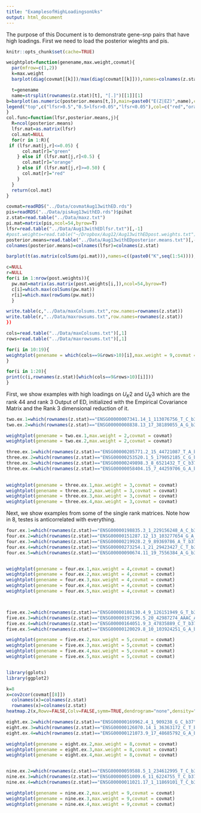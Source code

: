 ```yaml
---
title: "ExamplesofHighLoadingsonUks"
output: html_document
---
```


The purpose of this Document is to demonstrate gene-snp pairs that have high loadings. First we need to load the posterior wieghts and pis.


```r
knitr::opts_chunk$set(cache=TRUE)

weightplot=function(genename,max.weight,covmat){
  par(mfrow=c(1,2))
  k=max.weight
  barplot(diag(covmat[[k]])/max(diag(covmat[[k]])),names=colnames(z.stat),las=2,col="gray",main=paste0("PriorEffectSizeUk",k),cex.names = 0.5)

  t=genename
  name=strsplit(rownames(z.stat)[t], "[.]")[[1]][1]
b=barplot(as.numeric(posterior.means[t,]),main=paste0("E(Z|EZ)",name),col=col.func(t,lfsr=lfsr,posterior.means=posterior.means),cex.names=0.5,las=2,ylab="PosteriorMean",names=colnames(posterior.means))
legend("top",c("lfsr>0.5","0.5>lfsr>0.05","lfsr<0.05"),col=c("red","orange","green"),pch=20)
}
col.func=function(lfsr,posterior.means,j){
  R=ncol(posterior.means)
  lfsr.mat=as.matrix(lfsr)
  col.mat=NULL
  for(r in 1:R){
 if (lfsr.mat[j,r]<=0.05) {
      col.mat[r]="green"
    } else if (lfsr.mat[j,r]<0.5) {
      col.mat[r]="orange"
    } else if (lfsr.mat[j,r]>=0.50) {
      col.mat[r]="red"
    } 
  }
  return(col.mat)
}
```

```r
covmat=readRDS("../Data/covmatAug13withED.rds")
pis=readRDS("../Data/pisAug13withED.rds")$pihat
z.stat=read.table("../Data/maxz.txt")
pi.mat=matrix(pis,ncol=54,byrow=T)
lfsr=read.table("../Data/Aug13withEDlfsr.txt")[,-1]
#post.weights=read.table("~/Dropbox/Aug12/Aug13withEDpost.weights.txt")[,-1]
posterior.means=read.table("../Data/Aug13withEDposterior.means.txt")[,-1]
colnames(posterior.means)=colnames(lfsr)=colnames(z.stat)

barplot(t(as.matrix(colSums(pi.mat))),names=c((paste0("K",seq(1:54)))),las=2,cex.names=0.5,main="PiHat")
```

```r
c=NULL
r=NULL
for(i in 1:nrow(post.weights)){
  pw.mat=matrix(as.matrix(post.weights[i,]),ncol=54,byrow=T)
  c[i]=which.max(colSums(pw.mat))
  r[i]=which.max(rowSums(pw.mat))
  }

write.table(c,"../Data/maxColsums.txt",row.names=rownames(z.stat))
write.table(r,"../Data/maxrowsums.txt",row.names=rownames(z.stat))  
})
```


```r
cols=read.table("../Data/maxColsums.txt")[,1]
rows=read.table("../Data/maxrowsums.txt")[,1]
```



```r

for(i in 10:19){
weightplot(genename = which(cols==9&rows>10)[i],max.weight = 9,covmat = covmat)
}

for(i in 1:20){
print(c(i,rownames(z.stat)[which(cols==9&rows>10)[i]]))
}
```

First, we show examples with high loadings on $U_K2$ and $U_K3$ which are the rank 44 and rank 3 Output of ED, initialized with the Empirical Covariance Matrix and the Rank 3 dimensional reduction of it.


```r

two.ex.1=which(rownames(z.stat)=="ENSG00000007341.14_1_113076756_T_C_b37")
two.ex.2=which(rownames(z.stat)=="ENSG00000008838.13_17_38189055_A_G_b37")

weightplot(genename = two.ex.1,max.weight = 2,covmat = covmat)
weightplot(genename = two.ex.2,max.weight = 2,covmat = covmat)

three.ex.1=which(rownames(z.stat)=="ENSG00000205771.2_15_44721087_T_A_b37")
three.ex.2=which(rownames(z.stat)=="ENSG00000253520.1_5_179052185_C_G_b37")
three.ex.3=which(rownames(z.stat)=="ENSG00000249898.3_8_6521432_T_C_b37")
three.ex.4=which(rownames(z.stat)=="ENSG00000058404.15_7_44259706_G_A_b37")

    
weightplot(genename = three.ex.1,max.weight = 3,covmat = covmat)
weightplot(genename = three.ex.2,max.weight = 3,covmat = covmat)
weightplot(genename = three.ex.3,max.weight = 3,covmat = covmat)
weightplot(genename = three.ex.4,max.weight = 3,covmat = covmat)
```

Next, we show examples from some of the single rank matrices. Note how in 8, testes is anticorrelated with everything.

```r

four.ex.1=which(rownames(z.stat)=="ENSG00000198835.3_1_229156248_A_C_b37")
four.ex.2=which(rownames(z.stat)=="ENSG00000151287.12_13_103277654_G_A_b37")
four.ex.3=which(rownames(z.stat)=="ENSG00000219928.2_9_89369786_A_T_b37")
four.ex.4=which(rownames(z.stat)=="ENSG00000273254.1_21_29423427_C_T_b37")
four.ex.5=which(rownames(z.stat)=="ENSG00000090674.11_19_7556384_A_G_b37")


weightplot(genename = four.ex.1,max.weight = 4,covmat = covmat)
weightplot(genename = four.ex.2,max.weight = 4,covmat = covmat)
weightplot(genename = four.ex.3,max.weight = 4,covmat = covmat)
weightplot(genename = four.ex.4,max.weight = 4,covmat = covmat)
weightplot(genename = four.ex.5,max.weight = 4,covmat = covmat)



five.ex.2=which(rownames(z.stat)=="ENSG00000186130.4_9_126151949_G_T_b37")
five.ex.3=which(rownames(z.stat)=="ENSG00000197296.5_20_42987274_AAAC_A_b37")
five.ex.4=which(rownames(z.stat)=="ENSG00000164051.9_3_47835889_C_T_b37")
five.ex.5=which(rownames(z.stat)=="ENSG00000120029.8_10_103924251_G_A_b37")

weightplot(genename = five.ex.2,max.weight = 5,covmat = covmat)
weightplot(genename = five.ex.3,max.weight = 5,covmat = covmat)
weightplot(genename = five.ex.4,max.weight = 5,covmat = covmat)
weightplot(genename = five.ex.5,max.weight = 5,covmat = covmat)


library(gplots)
library(ggplot2)

k=8
x=cov2cor(covmat[[8]])
  colnames(x)=colnames(z.stat)
  rownames(x)=colnames(z.stat)
heatmap.2(x,Rowv=FALSE,Colv=FALSE,symm=TRUE,dendrogram="none",density="none",trace="none",col=redblue(256),main=paste0("HeatMapofCov2CorU_k",k),cexRow=0.5,cexCol=0.5,symkey=T,symbreaks=T)

eight.ex.2=which(rownames(z.stat)=="ENSG00000169962.4_1_909238_G_C_b37")
eight.ex.3=which(rownames(z.stat)=="ENSG00000126070.14_1_36363172_C_T_b37")
eight.ex.4=which(rownames(z.stat)=="ENSG00000121073.9_17_48685792_G_A_b37")

weightplot(genename = eight.ex.2,max.weight = 8,covmat = covmat)
weightplot(genename = eight.ex.3,max.weight = 8,covmat = covmat)
weightplot(genename = eight.ex.4,max.weight = 8,covmat = covmat)


nine.ex.2=which(rownames(z.stat)=="ENSG00000059588.5_1_234612995_T_C_b37")
nine.ex.3=which(rownames(z.stat)=="ENSG00000051009.6_11_6224755_T_C_b37")
nine.ex.4=which(rownames(z.stat)=="ENSG00000011021.17_1_11869101_T_C_b37")

weightplot(genename = nine.ex.2,max.weight = 9,covmat = covmat)
weightplot(genename = nine.ex.3,max.weight = 9,covmat = covmat)
weightplot(genename = nine.ex.4,max.weight = 9,covmat = covmat)
```
